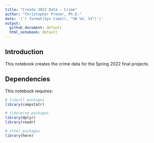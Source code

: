 ```yaml
---
title: "Create 2022 Data - Crime"
author: "Christopher Prener, Ph.D."
date: '(`r format(Sys.time(), "%B %d, %Y")`)'
output: 
  github_document: default
  html_notebook: default 
---
```


## Introduction
This notebook creates the crime data for the Spring 2022 final projects.

## Dependencies
This notebook requires:

```r
# tidystl packages
library(compstatr)

# tidyverse packages
library(dplyr)
library(readr)

# other packages
library(here)
```